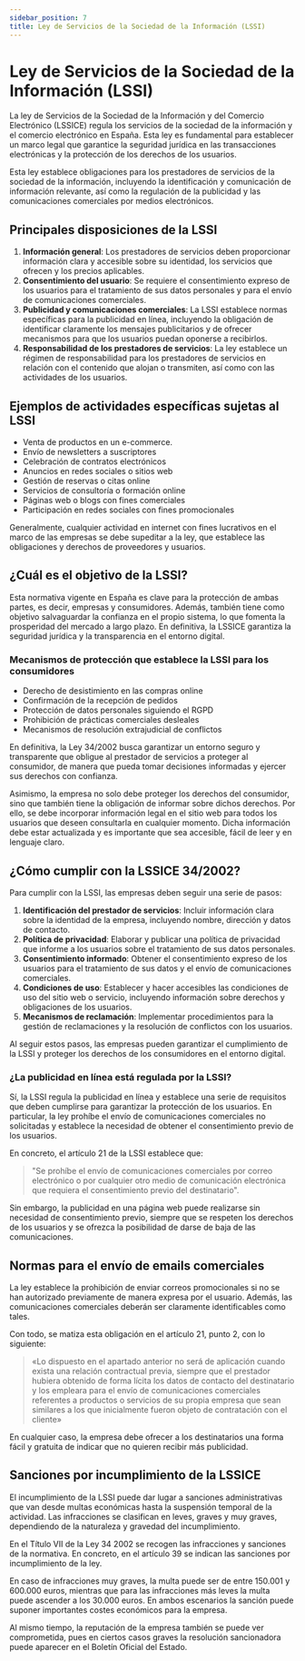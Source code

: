 ```yaml
---
sidebar_position: 7
title: Ley de Servicios de la Sociedad de la Información (LSSI)
---
```


# Ley de Servicios de la Sociedad de la Información (LSSI)

La ley de Servicios de la Sociedad de la Información y del Comercio Electrónico (LSSICE) regula los servicios de la sociedad de la información y el comercio electrónico en España. Esta ley es fundamental para establecer un marco legal que garantice la seguridad jurídica en las transacciones electrónicas y la protección de los derechos de los usuarios. 

Esta ley establece obligaciones para los prestadores de servicios de la sociedad de la información, incluyendo la identificación y comunicación de información relevante, así como la regulación de la publicidad y las comunicaciones comerciales por medios electrónicos.

## Principales disposiciones de la LSSI

1. **Información general**: Los prestadores de servicios deben proporcionar información clara y accesible sobre su identidad, los servicios que ofrecen y los precios aplicables.
2. **Consentimiento del usuario**: Se requiere el consentimiento expreso de los usuarios para el tratamiento de sus datos personales y para el envío de comunicaciones comerciales.
3. **Publicidad y comunicaciones comerciales**: La LSSI establece normas específicas para la publicidad en línea, incluyendo la obligación de identificar claramente los mensajes publicitarios y de ofrecer mecanismos para que los usuarios puedan oponerse a recibirlos.
4. **Responsabilidad de los prestadores de servicios**: La ley establece un régimen de responsabilidad para los prestadores de servicios en relación con el contenido que alojan o transmiten, así como con las actividades de los usuarios.

## Ejemplos de actividades específicas sujetas al LSSI

- Venta de productos en un e-commerce.
- Envío de newsletters a suscriptores
- Celebración de contratos electrónicos
- Anuncios en redes sociales o sitios web
- Gestión de reservas o citas online
- Servicios de consultoría o formación online
- Páginas web o blogs con fines comerciales
- Participación en redes sociales con fines promocionales

Generalmente, cualquier actividad en internet con fines lucrativos en el marco de las empresas se debe supeditar a la ley, que establece las obligaciones y derechos de proveedores y usuarios. 

## ¿Cuál es el objetivo de la LSSI?

Esta normativa vigente en España es clave para la protección de ambas partes, es decir, empresas y consumidores. Además, también tiene como objetivo salvaguardar la confianza en el propio sistema, lo que fomenta la prosperidad del mercado a largo plazo. En definitiva, la LSSICE garantiza la seguridad jurídica y la transparencia en el entorno digital.

### Mecanismos de protección que establece la LSSI para los consumidores

- Derecho de desistimiento en las compras online 
- Confirmación de la recepción de pedidos
- Protección de datos personales siguiendo el RGPD
- Prohibición de prácticas comerciales desleales
- Mecanismos de resolución extrajudicial de conflictos

En definitiva, la Ley 34/2002 busca garantizar un entorno seguro y transparente que obligue al prestador de servicios a proteger al consumidor, de manera que pueda tomar decisiones informadas y ejercer sus derechos con confianza.

Asimismo, la empresa no solo debe proteger los derechos del consumidor, sino que también tiene la obligación de informar sobre dichos derechos. Por ello, se debe incorporar información legal en el sitio web para todos los usuarios que deseen consultarla en cualquier momento. Dicha información debe estar actualizada y es importante que sea accesible, fácil de leer y en lenguaje claro.

## ¿Cómo cumplir con la LSSICE 34/2002?

Para cumplir con la LSSI, las empresas deben seguir una serie de pasos:

1. **Identificación del prestador de servicios**: Incluir información clara sobre la identidad de la empresa, incluyendo nombre, dirección y datos de contacto.
2. **Política de privacidad**: Elaborar y publicar una política de privacidad que informe a los usuarios sobre el tratamiento de sus datos personales.
3. **Consentimiento informado**: Obtener el consentimiento expreso de los usuarios para el tratamiento de sus datos y el envío de comunicaciones comerciales.
4. **Condiciones de uso**: Establecer y hacer accesibles las condiciones de uso del sitio web o servicio, incluyendo información sobre derechos y obligaciones de los usuarios.
5. **Mecanismos de reclamación**: Implementar procedimientos para la gestión de reclamaciones y la resolución de conflictos con los usuarios.

Al seguir estos pasos, las empresas pueden garantizar el cumplimiento de la LSSI y proteger los derechos de los consumidores en el entorno digital. 

### ¿La publicidad en línea está regulada por la LSSI?

Sí, la LSSI regula la publicidad en línea y establece una serie de requisitos que deben cumplirse para garantizar la protección de los usuarios. En particular, la ley prohíbe el envío de comunicaciones comerciales no solicitadas y establece la necesidad de obtener el consentimiento previo de los usuarios.

En concreto, el artículo 21 de la LSSI establece que:

> "Se prohíbe el envío de comunicaciones comerciales por correo electrónico o por cualquier otro medio de comunicación electrónica que requiera el consentimiento previo del destinatario". 

Sin embargo, la publicidad en una página web puede realizarse sin necesidad de consentimiento previo, siempre que se respeten los derechos de los usuarios y se ofrezca la posibilidad de darse de baja de las comunicaciones.

## Normas para el envío de emails comerciales

La ley establece la prohibición de enviar correos promocionales si no se han autorizado previamente de manera expresa por el usuario. Además, las comunicaciones comerciales deberán ser claramente identificables como tales.

Con todo, se matiza esta obligación en el artículo 21, punto 2, con lo siguiente:

> «Lo dispuesto en el apartado anterior no será de aplicación cuando exista una relación contractual previa, siempre que el prestador hubiera obtenido de forma lícita los datos de contacto del destinatario y los empleara para el envío de comunicaciones comerciales referentes a productos o servicios de su propia empresa que sean similares a los que inicialmente fueron objeto de contratación con el cliente»

En cualquier caso, la empresa debe ofrecer a los destinatarios una forma fácil y gratuita de indicar que no quieren recibir más publicidad. 

## Sanciones por incumplimiento de la LSSICE

El incumplimiento de la LSSI puede dar lugar a sanciones administrativas que van desde multas económicas hasta la suspensión temporal de la actividad. Las infracciones se clasifican en leves, graves y muy graves, dependiendo de la naturaleza y gravedad del incumplimiento.

En el Título VII de la Ley 34 2002 se recogen las infracciones y sanciones de la normativa. En concreto, en el artículo 39 se indican las sanciones por incumplimiento de la ley.

En caso de infracciones muy graves, la multa puede ser de entre 150.001 y 600.000 euros, mientras que  para las infracciones más leves la multa puede ascender a los 30.000 euros. En ambos escenarios la sanción puede suponer importantes costes económicos para la empresa.

Al mismo tiempo, la reputación de la empresa también se puede ver comprometida, pues en ciertos casos graves la resolución sancionadora puede aparecer en el Boletín Oficial del Estado.

